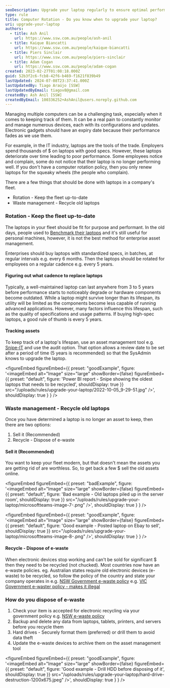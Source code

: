 ```yaml
---
seoDescription: Upgrade your laptop regularly to ensure optimal performance and reduce waste through a computer rotation policy that includes recycling old devices.
type: rule
title: Computer Rotation - Do you know when to upgrade your laptop?
uri: upgrade-your-laptop
authors:
  - title: Ash Anil
    url: https://www.ssw.com.au/people/ash-anil
  - title: Kaique Biancatti
    url: https://www.ssw.com.au/people/kaique-biancatti
  - title: Piers Sinclair
    url: https://www.ssw.com.au/people/piers-sinclair
  - title: Adam Cogan
    url: https://www.ssw.com.au/people/adam-cogan
created: 2023-02-27T01:08:18.000Z
guid: 52b3f2c6-fcb8-42f6-b469-f1621f839b49
lastUpdated: 2024-07-08T23:37:41.000Z
lastUpdatedBy: Tiago Araújo [SSW]
lastUpdatedByEmail: tiagov8@gmail.com
createdBy: Ash Anil [SSW]
createdByEmail: 100336252+AshAnil@users.noreply.github.com
---
```


Managing multiple computers can be a challenging task, especially when it comes to keeping track of them. It can be a real pain to constantly monitor and manage numerous devices, each with its configurations and updates. Electronic gadgets should have an expiry date because their performance fades as we use them.

For example, in the IT industry, laptops are the tools of the trade. Employers spend thousands of $ on laptops with good specs. However, these laptops deteriorate over time leading to poor performance. Some employees notice and complain, some do not notice that their laptop is no longer performing well. If you don't have a computer rotation policy, then you only renew laptops for the squeaky wheels (the people who complain).

There are a few things that should be done with laptops in a company's fleet.

* Rotation - Keep the fleet up-to-date
* Waste management - Recycle old laptops

### Rotation - Keep the fleet up-to-date

The laptops in your fleet should be fit for purpose and performant. In the old days, people used to [Benchmark their laptops](/do-you-benchmark-your-pc) and it's still useful for personal machines, however, it is not the best method for enterprise asset management.

Enterprises should buy laptops with standardized specs, in batches, at regular intervals e.g. every 6 months. Then the laptops should be rotated for employees on a regular cadence e.g. every 5 years.

#### Figuring out what cadence to replace laptops

Typically, a well-maintained laptop can last anywhere from 3 to 5 years before performance starts to noticeably degrade or hardware components become outdated. While a laptop might survive longer than its lifespan, its utility will be limited as the components become less capable of running advanced applications. However, many factors influence this lifespan, such as the quality of specifications and usage patterns. If buying high-spec laptops, a good rule of thumb is every 5 years.

#### Tracking assets

To keep track of a laptop's lifespan, use an asset management tool e.g. [Snipe-IT](https://snipeitapp.com/) and use the audit option. That option allows a review date to be set after a period of time (5 years is recommended) so that the SysAdmin knows to upgrade the laptop.

<figureEmbed figureEmbed={{
  preset: "goodExample",
  figure: '<imageEmbed
  alt="Image"
  size="large"
  showBorder={false}
  figureEmbed={{
    preset: "default",
    figure: \'Power BI report - Snipe showing the oldest laptops that needs to be recycled\',
    shouldDisplay: true
  }}
  src="/uploads/rules/upgrade-your-laptop/2022-10-05_9-29-51.jpg"
/>',
  shouldDisplay: true
} } />


### Waste management - Recycle old laptops

Once you have determined a laptop is no longer an asset to keep, then there are two options:

1. Sell it (Recommended)
2. Recycle - Dispose of e-waste

#### Sell it (Recommended)

You want to keep your fleet modern, but that doesn't mean the assets you are getting rid of are worthless. So, to get back a few $ sell the old assets online.

<figureEmbed figureEmbed={{
  preset: "badExample",
  figure: '<imageEmbed
  alt="Image"
  size="large"
  showBorder={false}
  figureEmbed={{
    preset: "default",
    figure: \'Bad example - Old laptops piled up in the server room\',
    shouldDisplay: true
  }}
  src="/uploads/rules/upgrade-your-laptop/microsoftteams-image-7-.png"
/>',
  shouldDisplay: true
} } />


<figureEmbed figureEmbed={{
  preset: "goodExample",
  figure: '<imageEmbed
  alt="Image"
  size="large"
  showBorder={false}
  figureEmbed={{
    preset: "default",
    figure: \'Good example - Posted laptop on Ebay to sell\',
    shouldDisplay: true
  }}
  src="/uploads/rules/upgrade-your-laptop/microsoftteams-image-8-.png"
/>',
  shouldDisplay: true
} } />


#### Recycle - Dispose of e-waste

When electronic devices stop working and can't be sold for significant $ then they need to be recycled (not chucked). Most countries now have an e-waste policies.
eg. Australian states require old electronic devices (e-waste) to be recycled, so follow the policy of the country and state your company operates in
e.g. [NSW Government e-waste policy](https://www.epa.nsw.gov.au/your-environment/recycling-and-reuse/warr-strategy/product-stewardship-schemes/ewaste)
e.g. [VIC Government e-waster policy - makes it illegal](https://www.epa.vic.gov.au/for-business/find-a-topic/manage-e-waste)

### How do you dispose of e-waste

1. Check your item is accepted for electronic recycling via your government policy e.g. [NSW e-waste policy](https://www.environment.nsw.gov.au/questions/dispose-or-recycle-e-waste)
2. Backup and delete any data from laptops, tablets, printers, and servers before you recycle them
3. Hard drives - Securely format them (preferred) or drill them to avoid data theft
4. Update the e-waste devices to archive them on the asset management tool

<figureEmbed figureEmbed={{
  preset: "goodExample",
  figure: '<imageEmbed
  alt="Image"
  size="large"
  showBorder={false}
  figureEmbed={{
    preset: "default",
    figure: \'Good example - Drill HDD before disposing of it\',
    shouldDisplay: true
  }}
  src="/uploads/rules/upgrade-your-laptop/hard-drive-destruction-1200x675.jpeg"
/>',
  shouldDisplay: true
} } />
